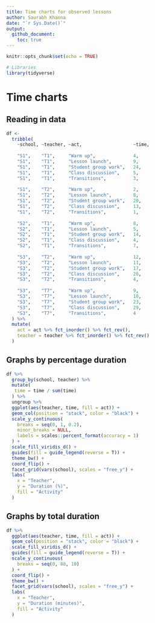 ```yaml
---
title: Time charts for observed lessons
author: Saurabh Khanna 
date: "`r Sys.Date()`"
output: 
  github_document:
    toc: true
---
```


```r
knitr::opts_chunk$set(echo = TRUE)
```

```r
# Libraries
library(tidyverse)
```

# Time charts
## Reading in data

```r
df <-
  tribble(
    ~school, ~teacher, ~act,                   ~time,
    
    "S1",    "T1",     "Warm up",              4,
    "S1",    "T1",     "Lesson launch",        9,
    "S1",    "T1",     "Student group work",   24,
    "S1",    "T1",     "Class discussion",     5,
    "S1",    "T1",     "Transitions",          3,
    
    "S1",    "T2",     "Warm up",              2,
    "S1",    "T2",     "Lesson launch",        8,
    "S1",    "T2",     "Student group work",   20,
    "S1",    "T2",     "Class discussion",     13,
    "S1",    "T2",     "Transitions",          1,
    
    "S2",    "T1",     "Warm up",              8,
    "S2",    "T1",     "Lesson launch",        5,
    "S2",    "T1",     "Student group work",   14,
    "S2",    "T1",     "Class discussion",     4,  
    "S2",    "T1",     "Transitions",          7,
    
    "S3",    "T2",     "Warm up",              12,
    "S3",    "T2",     "Lesson launch",        11,
    "S3",    "T2",     "Student group work",   17,
    "S3",    "T2",     "Class discussion",     20,
    "S3",    "T2",     "Transitions",          4,
    
    "S3",    "T7",     "Warm up",              9,
    "S3",    "T7",     "Lesson launch",        10,
    "S3",    "T7",     "Student group work",   23,
    "S3",    "T7",     "Class discussion",     29,
    "S3",    "T7",     "Transitions",          4
  ) %>%
  mutate(
    act = act %>% fct_inorder() %>% fct_rev(),
    teacher = teacher %>% fct_inorder() %>% fct_rev()
  )
```


## Graphs by percentage duration

```r
df %>%
  group_by(school, teacher) %>%
  mutate(
   time = time / sum(time)
  ) %>%
  ungroup %>%
  ggplot(aes(teacher, time, fill = act)) +
  geom_col(position = "stack", color = "black") +
  scale_y_continuous(
    breaks = seq(0, 1, 0.2),
    minor_breaks = NULL,
    labels = scales::percent_format(accuracy = 1)
  ) +
  scale_fill_viridis_d() +
  guides(fill = guide_legend(reverse = T)) +
  theme_bw() +
  coord_flip() +
  facet_grid(vars(school), scales = "free_y") +
  labs(
    x = "Teacher",
    y = "Duration (%)",
    fill = "Activity"
  )
```



## Graphs by total duration

```r
df %>% 
  ggplot(aes(teacher, time, fill = act)) +
  geom_col(position = "stack", color = "black") +
  scale_fill_viridis_d() +
  guides(fill = guide_legend(reverse = T)) +
  scale_y_continuous(
    breaks = seq(0, 80, 10)
  ) +
  coord_flip() +
  theme_bw() +
  facet_grid(vars(school), scales = "free_y") +
  labs(
    x = "Teacher",
    y = "Duration (minutes)",
    fill = "Activity"
  )
```


